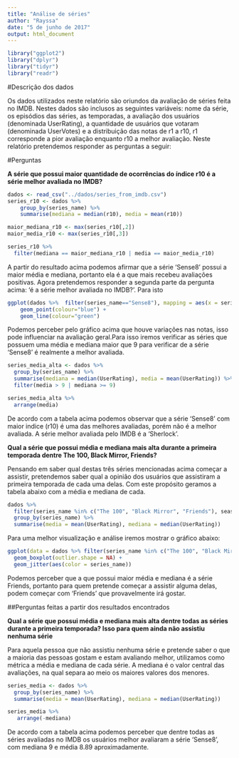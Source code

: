 ```yaml
---
title: "Análise de séries"
author: "Rayssa"
date: "5 de junho de 2017"
output: html_document
---
```


```r
library("ggplot2")
library("dplyr")
library("tidyr")
library("readr")
```


#Descrição dos dados

Os dados utilizados neste relatório são oriundos da avaliação de séries feita no IMDB. Nestes dados são inclusos as seguintes variáveis: nome da série, os episódios das séries, as temporadas, a avaliação dos usuários (denominada UserRating), a quantidade de usuários que votaram (denominada UserVotes) e a distribuição das notas de r1 a r10, r1 corresponde a pior avaliação enquanto r10 a melhor avaliação. Neste relatório pretendemos responder as perguntas a seguir:

#Perguntas

**A série que possui maior quantidade de ocorrências do índice r10 é a série melhor avaliada no IMDB?**

```r
dados <- read_csv("../dados/series_from_imdb.csv")
series_r10 <- dados %>% 
    group_by(series_name) %>% 
    summarise(mediana = median(r10), media = mean(r10))

maior_mediana_r10 <- max(series_r10[,2])
maior_media_r10 <- max(series_r10[,3])

series_r10 %>% 
  filter(mediana == maior_mediana_r10 | media == maior_media_r10)
```


A partir do resultado acima podemos afirmar que a série ‘Sense8’ possui a maior média e mediana, portanto ela é a que mais recebeu avaliações positivas. Agora pretendemos responder a segunda parte da pergunta acima: ‘é a série melhor avaliada no IMDB?’. Para isto

  
```r
ggplot(dados %>%  filter(series_name=="Sense8"), mapping = aes(x = series_ep, y= UserRating)) +
    geom_point(colour="blue") +
    geom_line(colour="green")

```

Podemos perceber pelo gráfico acima que houve variações nas notas, isso pode influenciar na avaliação geral.Para isso iremos verificar as séries que possuem uma média e mediana maior que 9 para verificar de a série ‘Sense8’ é realmente a melhor avaliada.

```r
series_media_alta <- dados %>% 
  group_by(series_name) %>% 
  summarise(mediana = median(UserRating), media = mean(UserRating)) %>% 
  filter(media > 9 | mediana >= 9)

series_media_alta %>% 
  arrange(media)
```

De acordo com a tabela acima podemos observar que a série ‘Sense8’ com maior indice (r10) é uma das melhores avaliadas, porém não é a melhor avaliada. A série melhor avaliada pelo IMDB é a ‘Sherlock’.

**Qual a série que possui média e mediana mais alta durante a primeira temporada dentre The 100, Black Mirror, Friends?**

Pensando em saber qual destas três séries mencionadas acima começar a assistir, pretendemos saber qual a opinião dos usuários que assistiram a primeira temporada de cada uma delas. Com este propósito geramos a tabela abaixo com a média e mediana de cada.

```r
dados %>% 
  filter(series_name %in% c("The 100", "Black Mirror", "Friends"), season == 1) %>% 
  group_by(series_name) %>% 
  summarise(media = mean(UserRating), mediana = median(UserRating))
```

Para uma melhor visualização e análise iremos mostrar o gráfico abaixo:

```r
ggplot(data = dados %>% filter(series_name %in% c("The 100", "Black Mirror", "Friends"), season == 1), aes(x = series_name, y = UserRating)) + 
  geom_boxplot(outlier.shape = NA) +
  geom_jitter(aes(color = series_name)) 

```


Podemos perceber que a que possui maior média e mediana é a série Friends, portanto para quem pretende começar a assistir alguma delas, podem começar com ‘Friends’ que provavelmente irá gostar.

##Perguntas feitas a partir dos resultados encontrados

**Qual a série que possui média e mediana mais alta dentre todas as séries durante a primeira temporada? Isso para quem ainda não assistiu nenhuma série**

Para aquela pessoa que não assistiu nenhuma série e pretende saber o que a maioria das pessoas gostam e estam avaliando melhor, utilizamos como métrica a média e mediana de cada série. A mediana é o valor central das avaliações, na qual separa ao meio os maiores valores dos menores.

```r
series_media <- dados %>% 
  group_by(series_name) %>% 
  summarise(media = mean(UserRating), mediana = median(UserRating)) 

series_media %>% 
   arrange(-mediana)
```


De acordo com a tabela acima podemos perceber que dentre todas as séries avaliadas no IMDB os usuários melhor avaliaram a série ‘Sense8’, com mediana 9 e média 8.89 aproximadamente.